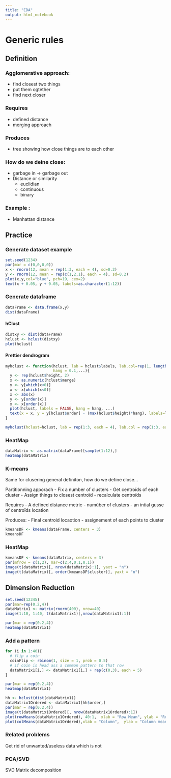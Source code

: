 ```yaml
---
title: "EDA"
output: html_notebook
---
```


# Generic rules
## Definition

### Agglomerative approach:
- find closest two things
- put them ogtether
- find next closer

### Requires
- defined distance
- merging approach

### Produces
- tree showing how close things are to each other

### How do we deine close:
- garbage in -> garbage out
- Distance or similarity
  - euclidian
  - continuous
  - binary
  
### Example :
 - Manhattan distance


## Practice
### Generate dataset example

```r
set.seed(1234)
par(mar = c(0,0,0,0))
x <- rnorm(12, mean = rep(1:3, each = 4), sd=0.2)
y <- rnorm(12, mean = rep(c(1,2,1), each = 4), sd=0.2)
plot(x,y,col="blue", pch=19, cex=2)
text(x + 0.05, y + 0.05, labels=as.character(1:12))
```

### Generate dataframe
```r
dataFrame <- data.frame(x,y)
dist(dataFrame)
```

#### hClust
```r
distxy <- dist(dataFrame)
hclust <- hclust(distxy)
plot(hclust)
```

#### Prettier dendrogram
```r
myhclust <- function(hclust, lab = hclust$labels, lab.col=rep(1, length(hclust$labels)),
                     hang = 0.1,...){
  y <- rep(hclust$height, 2)
  x <- as.numeric(hclust$merge)
  y <- y[which(x<0)]
  x <- x[which(x<0)]
  x <- abs(x)
  y <- y[order(x)]
  x <- x[order(x)]
  plot(hclust, labels = FALSE, hang = hang, ...)
  text(x = x, y = y[hclust$order] - (max(hclust$height)*hang), labels=lab[hclust$order], col=lab.col[hclust$order], srt=90,adj=c(1,0.5), xpd = NA, ...)
}

myhclust(hclust=hclust, lab = rep(1:3, each = 4), lab.col = rep(1:3, each = 4))
```

### HeatMap

```r
dataMatrix <- as.matrix(dataFrame)[sample(1:12),]
heatmap(dataMatrix)

```

### K-means

Same for clusering general definiton, how do we define close...

Partitionning apporach
- Fix a number of clusters
- Get centroïds of each cluster
- Assign things to closest centroïd
- recalculate centroïds

Requires
- A defined distance metric
- numùber of clusters
- an intial gusse of centroïds location

Produces:
- Final centroid locaotion
- assignement of each points to cluster
```r
kmeansDF <- kmeans(dataFrame, centers = 3)
kmeansDF
```

### HeatMap
```r
kmeansDF <- kmeans(dataMatrix, centers = 3)
par(mfrow = c(1,2), mar=c(2,4,0.1,0.1))
image(t(dataMatrix)[, nrow(dataMatrix):1], yaxt = "n")
image(t(dataMatrix)[, order(kmeansDF$cluster)], yaxt = "n")

```

## Dimension Reduction


  
```r
set.seed(12345)
par(mar=rep(0.2,4))
dataMatrix1 <- matrix(rnorm(400), nrow=40)
image(1:10, 1:40, t(dataMatrix1)[,nrow(dataMatrix1):1])

```

```r
par(mar = rep(0.2,4))
heatmap(dataMatrix1)
```
### Add a pattern
```r
for (i in 1:40){
  # flip a coin
  coinFlip <- rbinom(1, size = 1, prob = 0.5)
  # if coin is head ass a common pattern to that row
  dataMatrix1[i,] <- dataMatrix1[i,] + rep(c(0,3), each = 5)
}

par(mar = rep(0.2,4))
heatmap(dataMatrix1)

```

```r
hh <- hclust(dist(dataMatrix1))
dataMatrix1Ordered <- dataMatrix1[hh$order,]
par(mar = rep(0.2,4))
image(t(dataMatrix1Ordered)[, nrow(dataMatrix1Ordered):1])
plot(rowMeans(dataMatrix1Ordered), 40:1,  xlab = "Row Mean", ylab = "Row", pch = 19)
plot(colMeans(dataMatrix1Ordered),xlab = "Column",  ylab = "Column mean",  pch = 19)
```

### Related problems
Get rid of unwanted/useless data which is not

### PCA/SVD
SVD Matrix decomposition